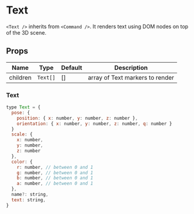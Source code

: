 
# Text

`<Text />` inherits from `<Command />`. It renders text using DOM nodes on top of the 3D scene.

## Props

| Name     | Type     | Default | Description                     |
| -------- | -------- | ------- | ------------------------------- |
| children | `Text[]` | []      | array of Text markers to render |

### Text

```js
type Text = {
  pose: {
    position: { x: number, y: number, z: number },
    orientation: { x: number, y: number, z: number, q: number }
  }
  scale: {
    x: number,
    y: number,
    z: number
  },
  color: {
    r: number, // between 0 and 1
    g: number, // between 0 and 1
    b: number, // between 0 and 1
    a: number, // between 0 and 1
  },
  name?: string,
  text: string,
}
```

<Text />
